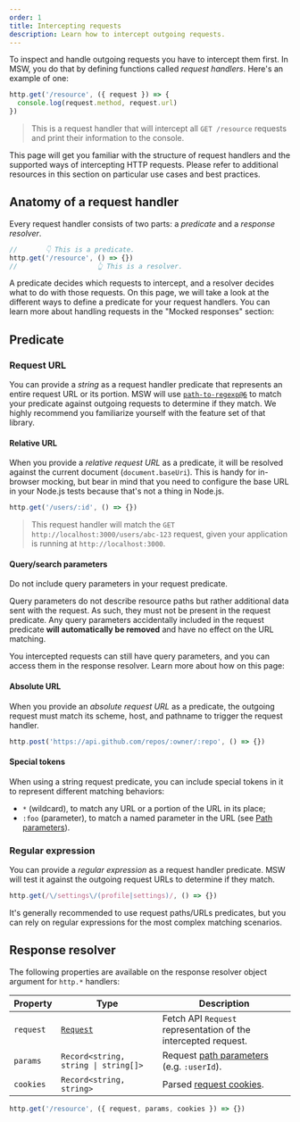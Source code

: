 ```yaml
---
order: 1
title: Intercepting requests
description: Learn how to intercept outgoing requests.
---
```


To inspect and handle outgoing requests you have to intercept them first. In MSW, you do that by defining functions called _request handlers_. Here's an example of one:

```ts
http.get('/resource', ({ request }) => {
  console.log(request.method, request.url)
})
```

> This is a request handler that will intercept all `GET /resource` requests and print their information to the console.

This page will get you familiar with the structure of request handlers and the supported ways of intercepting HTTP requests. Please refer to additional resources in this section on particular use cases and best practices.

## Anatomy of a request handler

Every request handler consists of two parts: a _predicate_ and a _response resolver_.

```ts
//       👇 This is a predicate.
http.get('/resource', () => {})
//                    👆 This is a resolver.
```

A predicate decides which requests to intercept, and a resolver decides what to do with those requests. On this page, we will take a look at the different ways to define a predicate for your request handlers. You can learn more about handling requests in the "Mocked responses" section:


<PageCard
  icon={ServerIcon}
  url="/docs/http/responses"
  title="Mocked responses"
  description="Different ways to handle an intercepted request."
/>

## Predicate

### Request URL

You can provide a _string_ as a request handler predicate that represents an entire request URL or its portion. MSW will use [`path-to-regexp@6`](https://github.com/pillarjs/path-to-regexp/tree/6.x) to match your predicate against outgoing requests to determine if they match. We highly recommend you familiarize yourself with the feature set of that library.

#### Relative URL

When you provide a _relative request URL_ as a predicate, it will be resolved against the current document (`document.baseUri`). This is handy for in-browser mocking, but bear in mind that you need to configure the base URL in your Node.js tests because that's not a thing in Node.js.

```ts
http.get('/users/:id', () => {})
```

> This request handler will match the `GET http://localhost:3000/users/abc-123` request, given your application is running at `http://localhost:3000`.

#### Query/search parameters


<Warning>Do not include query parameters in your request predicate.</Warning>

Query parameters do not describe resource paths but rather additional data sent with the request. As such, they must not be present in the request predicate. Any query parameters accidentally included in the request predicate **will automatically be removed** and have no effect on the URL matching.

You intercepted requests can still have query parameters, and you can access them in the response resolver. Learn more about how on this page:

<PageCard
  icon={ServerIcon}
  url="/docs/http/requests/query-parameters"
  title="Query parameters"
  description="Read and write request query parameters."
/>

#### Absolute URL

When you provide an _absolute request URL_ as a predicate, the outgoing request must match its scheme, host, and pathname to trigger the request handler.

```ts
http.post('https://api.github.com/repos/:owner/:repo', () => {})
```

#### Special tokens

When using a string request predicate, you can include special tokens in it to represent different matching behaviors:

- `*` (wildcard), to match any URL or a portion of the URL in its place;
- `:foo` (parameter), to match a named parameter in the URL (see [Path parameters](/docs/http/requests/path-parameters)).

### Regular expression

You can provide a _regular expression_ as a request handler predicate. MSW will test it against the outgoing request URLs to determine if they match.

```ts
http.get(/\/settings\/(profile|settings)/, () => {})
```

It's generally recommended to use request paths/URLs predicates, but you can rely on regular expressions for the most complex matching scenarios.

## Response resolver

The following properties are available on the response resolver object argument for `http.*` handlers:

| Property  | Type                                 | Description                                                                      |
| --------- | ------------------------------------ | -------------------------------------------------------------------------------- |
| `request` | [`Request`](#)                       | Fetch API `Request` representation of the intercepted request.                   |
| `params`  | `Record<string, string \| string[]>` | Request [path parameters](/docs/http/requests/path-parameters) (e.g. `:userId`). |
| `cookies` | `Record<string, string>`             | Parsed [request cookies](/docs/http/requests/cookies).                           |

```ts /request/ /params/#g /cookies/#v
http.get('/resource', ({ request, params, cookies }) => {})
```
